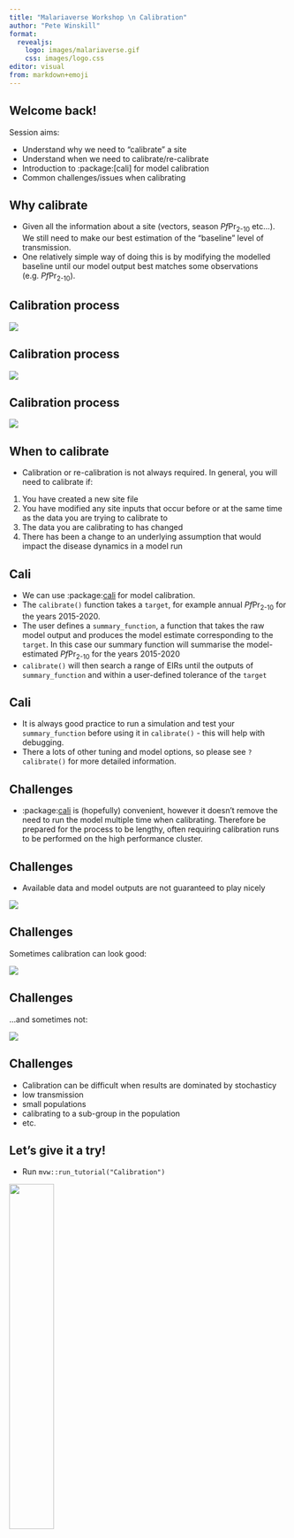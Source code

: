 ```yaml
---
title: "Malariaverse Workshop \n Calibration"
author: "Pete Winskill"
format:
  revealjs:
    logo: images/malariaverse.gif
    css: images/logo.css
editor: visual
from: markdown+emoji
---
```


## Welcome back!

Session aims:

-   Understand why we need to "calibrate" a site
-   Understand when we need to calibrate/re-calibrate
-   Introduction to :package:\[cali\] for model calibration
-   Common challenges/issues when calibrating

## Why calibrate

-   Given all the information about a site (vectors, season *Pf*Pr~2-10~ etc...). We still need to make our best estimation of the "baseline" level of transmission.
-   One relatively simple way of doing this is by modifying the modelled baseline until our model output best matches some observations (e.g. *Pf*Pr~2-10~).

## Calibration process

![](images/Calibration_figure1.png){fig-align="center"}

## Calibration process

![](images/Calibration_figure2.gif){fig-align="center"}

## Calibration process

![](images/Calibration_figure3.png){fig-align="center"}

## When to calibrate

-   Calibration or re-calibration is not always required. In general, you will need to calibrate if:

1.  You have created a new site file
2.  You have modified any site inputs that occur before or at the same time as the data you are trying to calibrate to
3.  The data you are calibrating to has changed
4.  There has been a change to an underlying assumption that would impact the disease dynamics in a model run

## Cali {.smaller}

-   We can use :package:[cali](#cali-1) for model calibration.
-   The `calibrate()` function takes a `target`, for example annual *Pf*Pr~2-10~ for the years 2015-2020.
-   The user defines a `summary_function`, a function that takes the raw model output and produces the model estimate corresponding to the `target`. In this case our summary function will summarise the model-estimated *Pf*Pr~2-10~ for the years 2015-2020
-   `calibrate()` will then search a range of EIRs until the outputs of `summary_function` and within a user-defined tolerance of the `target`

## Cali {#cali-1}

-   It is always good practice to run a simulation and test your `summary_function` before using it in `calibrate()` - this will help with debugging.
-   There a lots of other tuning and model options, so please see `?calibrate()` for more detailed information.

## Challenges

-   :package:[cali](#cali-1) is (hopefully) convenient, however it doesn't remove the need to run the model multiple time when calibrating. Therefore be prepared for the process to be lengthy, often requiring calibration runs to be performed on the high performance cluster.

## Challenges

-   Available data and model outputs are not guaranteed to play nicely

![](images/Guinea-Pig-cat.jpg){fig-align="center"}

## Challenges

Sometimes calibration can look good:

![](images/Calibration_good.png){fig-align="center"}

## Challenges

...and sometimes not:

![](images/Calibration_bad.png){fig-align="center"}

## Challenges

-   Calibration can be difficult when results are dominated by stochasticy
-   low transmission
-   small populations
-   calibrating to a sub-group in the population
-   etc.

## Let's give it a try!

-   Run `mvw::run_tutorial("Calibration")`

![](images/Guinea-Pig-bike.jpg){fig-align="center" width="40%" height="40%"}
